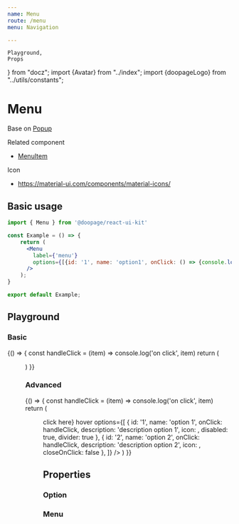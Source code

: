 ```yaml
---
name: Menu
route: /menu
menu: Navigation

---
```





    Playground,
    Props
} from "docz"; import {Avatar} from "../index"; import {doopageLogo} from "../utils/constants";

# Menu
Base on [Popup](https://huynhhuyhiep.github.io/doopage-react-ui-kit/popup)

Related component
- [MenuItem](https://huynhhuyhiep.github.io/doopage-react-ui-kit/menu-item)

Icon
- https://material-ui.com/components/material-icons/

## Basic usage

```jsx
import { Menu } from '@doopage/react-ui-kit'

const Example = () => {
    return (
      <Menu
        label={'menu'}
        options={[{id: '1', name: 'option1', onClick: () => {console.log('on click')}}]}
      />
    );
}

export default Example;
```

## Playground

### Basic
<Playground>
    {() =>
    {
        const handleClick = (item) => console.log('on click', item)
        return (
            <Menu
                label={'menu'}
                options={[
                    {name: 'option 1', onClick: handleClick},
                    {name: 'option 2', onClick: handleClick},
                ]}
            />
        )
    }}
</Playground>

### Advanced
<Playground>
    {() =>
    {
        const handleClick = (item) => console.log('on click', item)
        return (
            <Menu
                button={<div style={{width: 100, backgroundColor: 'gray', textAlign: 'center', color: '#fff'}}>click
                    here</div>}
                hover
                options={[
                    {
                        id: '1',
                        name: 'option 1',
                        onClick: handleClick,
                        description: 'description option 1',
                        icon: <AdbIcon/>,
                        disabled: true,
                        divider: true
                    },
                    {
                        id: '2',
                        name: 'option 2',
                        onClick: handleClick,
                        description: 'description option 2',
                        icon: <Avatar src={doopageLogo} size='small' shadow={false}/>,
                        closeOnClick: false
                    },
                ]}
            />
        )
    }}
</Playground>

## Properties

### Option
<Props of={MenuOption} table/>

### Menu
<Props of={Menu} table/>
